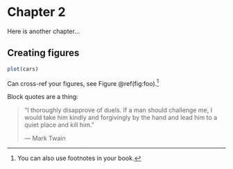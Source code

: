 # Chapter 2 {#chap2}

Here is another chapter...

## Creating figures 

```r
plot(cars)
```

Can cross-ref your figures, see Figure \@ref(fig:foo).^[You can also use footnotes in your book.]

Block quotes are a thing:

> "I thoroughly disapprove of duels. If a man should challenge me,
  I would take him kindly and forgivingly by the hand and lead him
  to a quiet place and kill him."
>
> --- Mark Twain